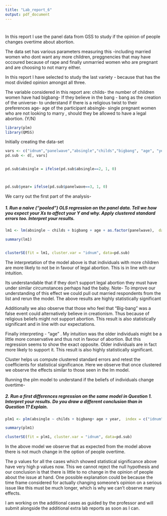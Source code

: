 ```yaml
---
title: "Lab_report_6"
output: pdf_document
---
```

# 


In this report I use the panel data  from GSS to study if the opinion of people changes overtime about abortion.
 
The data set has various parameters measuring this -including married women who dont want any more children, preggnencies that may have occoured because of rape and finally unmarried women who are pregnant and are choosing to not marry either.

In this report I have selected to study the last variety - because that has the most divided opinion amongst all three.

The variable considered in this report are:
childs- the number of children women have had
bigbang- If they believe in the bang - bang as the creation of the universe- to understand if there is a religious twist to their preferences
age- age of the participant
absingle- single pregnant women who are not looking to marry , should they be allowed to have a legal abortion. (Y/N)

```r
library(plm)
library(QMSS)
```

Initially creating the data-set 
```r

vars <- c("idnum","panelwave","absingle","childs","bigbang", "age", "year")
pd.sub <- d[, vars]


pd.sub$absingle = ifelse(pd.sub$absingle==2, 1, 0)



pd.sub$year= ifelse(pd.sub$panelwave==3, 1, 0)
```

We carry out the first part of the analysis- 

##### 1. Run a naive ("pooled") OLS regression on the panel data.  Tell we how you expect your Xs to affect your Y and why.  Apply clustered standard errors too.  Interpret your results.
```r
lm1 <- lm(absingle ~ childs + bigbang + age + as.factor(panelwave),  data = pd.sub)

summary(lm1)


clusterSE(fit = lm1, cluster.var = "idnum", data=pd.sub)
```

The interpretation of the model above is that individuals with more children are more likely to not be in favour of legal abortion. This is in line with our intuition. 

Its understandable that if they don't support legal abortion they must have under similar circumstances perhaps had the baby. Note- To improve our understanding of this effect we could pull out married respondents from the list and rerun the model. The above results are highly statistically significant

Additionally we also observe that those who feel that "Big-bang" was a false event could alternatively believe in creationism. Thus because of religious beliefs might not support abortion. This result is also statistically significant and in line with our expectations.

Finally interpreting - "age" . My intuition was the older individuals might be a little more conservative and thus not in favour of abortion. But this regression seems to show the exact opposite. Older individuals are in fact more likely to support it. This result is also highly statistically significant.

Cluster helps us compute clustered standard errors and  retest the coefficients for statistical significance. Here we observe that once clustered we observe the effects similar to those seen in the lm model.

Running the plm model to understand if the beliefs of individuals change overtime-


##### 2. Run a first differences regression on the same model in Question 1.  Interpret your results.  Do you draw a different conclusion than in Question 1?  Explain.



```r
plm1 <- plm(absingle ~ childs + bigbang+ age + year,  index = c("idnum", "panelwave"),  model = "fd", data = pd.sub)

summary(plm1)

clusterSE(fit = plm1, cluster.var = "idnum", data=pd.sub)
```

 In the above model we observe that as expected from the model above there is not much change in the option of people overtime.
 
 The p values for all the cases which showed statistical significance above have very high p values now. This we cannot reject the null hypothesis and our conclusion is that there is little to no change in the opinion of people about the issue at hand. One possible explanation could be because the time frame considered for actually changing someone's opinion on a serious issue like this must be much longer, which is why we can't observe many effects.
 

 
 I am working on the additional cases as guided by the professor and will submit alongside the additional extra lab reports as soon as I can.
